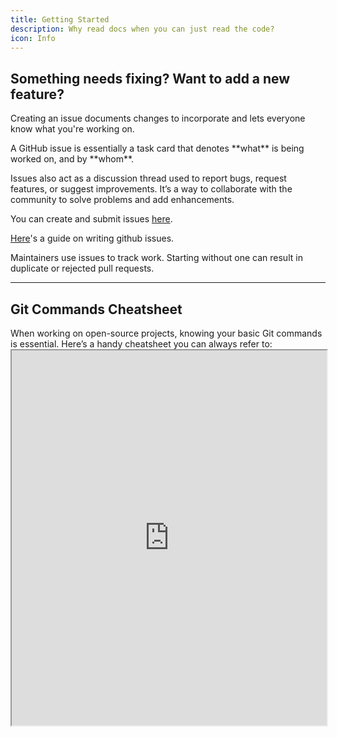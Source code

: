 ```yaml
---
title: Getting Started
description: Why read docs when you can just read the code?
icon: Info
---
```



## Something needs fixing? Want to add a new feature?

Creating an issue documents changes to incorporate and lets everyone know what you're working on.


<Accordions>
<Accordion title="How do i create an issue?">
 A GitHub issue is essentially a task card that denotes **what** is being worked on, and by **whom**.

Issues also act as a discussion thread used to report bugs, request features, or suggest improvements. It’s a way to collaborate with the community to solve problems and add enhancements.

You can create and submit issues [here](https://github.com/Autonomous-Robotics-Carleton/arc-docs/issues).
</Accordion>
</Accordions>

[Here](https://github.com/orgs/community/discussions/147722#discussioncomment-11641354)'s a guide on writing github issues.

<Callout type="info" title="Why issues matter">
Maintainers use issues to track work. Starting without one can result in duplicate or rejected pull requests.
</Callout>

---

## Git Commands Cheatsheet

<Callout type="info" title="Quick Reference">
When working on open-source projects, knowing your basic Git commands is essential.  
Here’s a handy cheatsheet you can always refer to:
</Callout>

<iframe 
  src="https://git-scm.com/cheat-sheet?utm_source=chatgpt.com" 
  width="100%" 
  height="600px" 
  style={{ border: "1px solid #ccc", borderRadius: "8px" }}
  title="Git Cheatsheet"
/>

###  See [Knowledge Base - Learn Git](knowledge-base#-learn-git) for resources.

--- 
## Why Use a TUI?

Using a [terminal user interface (TUI)](https://en.wikipedia.org/wiki/Text-based_user_interface) like [LazyGit](https://github.com/jesseduffield/lazygit) is highly encouraged to manage your commits, branches, staging areas, stashes, and much more.

It’s also significantly easier to resolve merge conflicts, cherry-pick commits between branches, squash them, amend a few commits back, checkout a specific commit, or stage in hunks.

With LazyGit, you unlock the full power of Git **without having to memorize every command** — just navigate with simple keyboard shortcuts.



## Install [LazyGit](https://github.com/jesseduffield/lazygit)

![Image](/images/lazygit.png)

<Tabs items={['Ubuntu(WSL)','MacOS']}>
<Tab value="Ubuntu(WSL)">
```sh title="Terminal"
  # Install LazyGit on Ubuntu/Debian
  sudo add-apt-repository ppa:lazygit-team/release -y
  sudo apt-get update
  sudo apt-get install lazygit -y
```
</Tab>
<Tab value="MacOS">
  ```sh title="Terminal"
    # Install LazyGit on MacOS
    brew install lazygit
  ```
</Tab>
</Tabs>

<Accordions>
<Accordion title="What's LazyGit?">
LazyGit is a simple **terminal UI for Git** that makes version control much easier to use.  

Instead of typing long Git commands, LazyGit gives you an **interactive, text-based interface** where you can:  
- Stage and commit files with a few keystrokes  
- Switch and manage branches quickly  
- Resolve merge conflicts in a clear way  
- View logs and diffs without leaving your terminal  

It’s not a replacement for Git — it’s a **friendlier layer on top of Git** that saves you time and keystrokes, especially if you’re new to Git or want a faster workflow.  

👉 Check out this [LazyGit tutorial](https://www.youtube.com/watch?v=TLNdwvIFoCg&t=147s) video to see it in action.  
</Accordion>
</Accordions>

<Callout type="info" title="Learn LazyGit">
Want a step-by-step walkthrough on using LazyGit?  
Check out this excellent guide by freeCodeCamp:  
👉 [How to Use LazyGit to Improve Your Git Workflow](https://www.freecodecamp.org/news/how-to-use-lazygit-to-improve-your-git-workflow/)
</Callout>

---
<div className='steps [&_h2]:step'>

## Learn the Fork and Pull Model

The [Fork and Pull Model](https://docs.github.com/en/pull-requests/collaborating-with-pull-requests/getting-started/about-collaborative-development-models) is used to merge external contributions into the project.

<Accordions>
<Accordion title="What's a fork?">
    Forking is creating a personal copy of a repository under your own GitHub account. It allows you to freely experiment with changes without affecting the original project until you’re ready to submit them.
</Accordion>
</Accordions>

Our codebase is constantly changing and evolving. Keep your fork up-to-date with the main repository with `gh repo sync Autonomous-Robotics-Carleton/arc-docs`.



## Pick an Issue

Comment on an issue on the project board that you're interested in to be assigned, or create one for yourself.

Alternatively, you can also look at the open issues and see if there's anything that you can help with which interests you.

Make sure to let us know that you're interested in working on an issue by commenting on it.

## Create a Branch
Branch from `main` with the following name format:

`yourname/<issue-type>/<issue-number>-<issue-name-kebab-cased>`.

Your branch must be named the same as the issue, without the scopes.

For example, the branch for issue #1 titled 'feat(portal): add login page' would be:

`johndoe/feat/1-add-login-page`.

Please See the [Conventional Branch](/docs/conventional-branch) to learn more.


Commit Changes with [Conventional Commits](https://www.conventionalcommits.org/en/v1.0.0/) spec

Please See the [Conventional Commits](/docs/conventional-commits) to learn more.

### 🎉 Great work! Now that your commits follow the proper convention, you’re ready to open a Pull Request.  

Please see the [Pull Request Guidelines](/docs/pull-request) to learn how to submit your changes.

</div>
